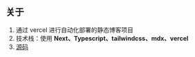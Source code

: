 ## 关于

1. 通过 vercel 进行自动化部署的静态博客项目
2. 技术栈：使用 **Next、Typescript、tailwindcss、mdx、vercel**
3. [源码](https://github.com/HaitaoWang555/wanghaitao.blog)
